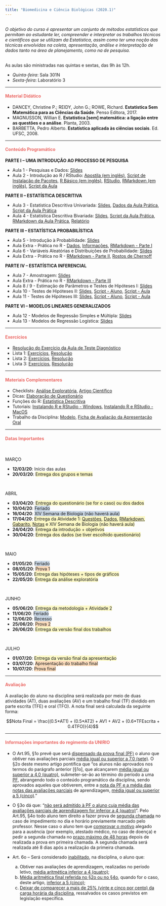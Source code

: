```yaml
---
title: "Biomedicina e Ciência Biológicas (2020.1)"
---
```


<br>
<i>O objetivo do curso é apresentar um conjunto de métodos estatísticos que permitam ao estudante ler, compreender e interpretar os trabalhos técnicos e científicos que se utilizam da Estatística, assim como  ter  uma  noção  das  técnicas  envolvidas  na  coleta,  apresentação,  análise  e  interpretação  de dados tanto na área de planejamento, como na de pesquisa.</i> 
<br>
<br> 

As aulas são ministradas nas quintas e sextas, das 9h às 12h.

<ul class="fa-ul">
<li><i class="far fa-calendar-alt"></i> *Quinta-feira*: Sala 301N
<li><i class="far fa-calendar-alt"></i> *Sexta-feira*: Laboratório 3
</ul>

***

<h4 style="color:rgb(235, 104, 100);">Material Didático</h4>

<ul class="fa-ul">
<li><i class="fas fa-book"></i> DANCEY, Christine P.; REIDY, John G.; ROWE, Richard. **Estatística Sem Matemática para as Ciências da Saúde**. Penso Editora, 2017.
<li><i class="fas fa-book"></i> MAGNUSSON, Willian E. **Estatística [sem] matemática: a ligação entre as questões e a análise**. Planta, 2003.
<li><i class="fas fa-book"></i> BARBETTA, Pedro Alberto. **Estatística aplicada às ciências sociais**. Ed. UFSC, 2008.
</ul>

***

<h4 style="color:rgb(235, 104, 100);">Conteúdo Programático</h4>

**PARTE I – UMA INTRODUÇÃO AO PROCESSO DE PESQUISA**
<br>

+ Aula 1 - Pesquisas e Dados: [Slides](https://drive.google.com/file/d/1dX9TW7InfdCk_DlXireLeKJ0QfNklB1G/view?usp=sharing)
+ Aula 2 - Introdução ao R / RStudio: [Apostila (em inglês)](https://drive.google.com/file/d/1V4p9P3a1r6bijyIgy-mWYDjKa1SMXeFb/view?usp=sharing), [Script de Instalação de Pacotes](https://drive.google.com/file/d/1scqoy10IL2_bcA9wGEEEMLThGmJmRC9w/view?usp=sharing), [R Básico (em inglês)](http://github.com/rstudio/cheatsheets/raw/master/base-r.pdf), [RStudio](https://github.com/rstudio/cheatsheets/raw/master/translations/portuguese/rstudio-IDE-cheatsheet-portuguese.pdf), [RMarkdown (em inglês)](https://github.com/rstudio/cheatsheets/raw/master/rmarkdown-2.0.pdf), [Script da Aula](https://drive.google.com/file/d/1ND6betM1D4g62lJwc48JGnbiEjjmgVFz/view?usp=sharing)


**PARTE II – ESTATÍSTICA DESCRITIVA**
<br>

+ Aula 3 - Estatística Descritiva Univariada: [Slides](https://drive.google.com/file/d/1fSGb3RlLFr797IiLUnk80Z__q7cLOTOl/view?usp=sharing), [Dados da Aula Prática](https://drive.google.com/file/d/1qqJ05r_QJCgt-_01o1MLhXbYOh0W_9sn/view?usp=sharing), [Script da Aula Prática]()
+ Aula 4 - Estatística Descritiva Bivariada: [Slides](https://drive.google.com/file/d/1rMnGml8A0WXNXFQQaemdUa707_5A0q3o/view?usp=sharing), [Script da Aula Prática](), [RMarkdown da Aula Prática](), [Relatório]()

**PARTE III – ESTATÍSTICA PROBABILÍSTICA**
<br>

+ Aula 5 - Introdução à Probabilidade:  [Slides]()
+ Aula Extra - Prática no R - [Dados](https://drive.google.com/file/d/1WiVpRGvWWa8Ae-Fnnk6VKVIaAwXeZ19A/view?usp=sharing), [Informações](https://drive.google.com/file/d/1hUmLD51iOpWyfo9lWsV9z4AwEatbmKMC/view?usp=sharing), [RMarkdown - Parte I]()
+ Aula 6 - Variáveis Aleatórias e Distribuições de Probabilidade: [Slides]()
+ Aula Extra - Prática no R - [RMarkdown - Parte II](), [Rostos de Chernoff]()

**PARTE IV – ESTATÍSTICA INFERENCIAL**
<br>

+ Aula 7 - Amostragem: [Slides]()
+ Aula Extra - Prática no R - [RMarkdown - Parte III]()
+ Aula 8 / 9 - Estimação de Parâmetros e Testes de Hipóteses I: [Slides]()
+ Aula 10 - Testes de Hipóteses II: [Slides](), [Script - Aluno](), [Script - Aula]()
+ Aula 11 - Testes de Hipóteses III: [Slides](), [Script - Aluno](), [Script - Aula]()

**PARTE VI – MODELOS LINEARES GENERALIZADOS**
<br>

+ Aula 12 - Modelos de Regressão Simples e Múltipla: [Slides]()
+ Aula 13 - Modelos de Regressão Logística: [Slides]()

***

<h4 style="color:rgb(235, 104, 100);">Exercícios</h4>

- [Resolução do Exercício da Aula de Teste Diagnóstico]()
- Lista 1: [Exercícios](), [Resolução]()
- Lista 2: [Exercícios](), [Resolução]()
- Lista 3: [Exercícios](), [Resolução]()

***

<h4 style="color:rgb(235, 104, 100);">Materiais Complementares</h4>

- Checklists: [Análise Exploratória](https://drive.google.com/file/d/1Wdi--khEKj_o5cBQ0p4wkkSLwknPJMp5/view?usp=sharing), [Artigo Científico](https://drive.google.com/file/d/1OcU4QRcD5eASSoQUzxIVOLS4srLWAHT1/view?usp=sharing)
- Dicas: [Elaboração de Questionário](https://drive.google.com/file/d/1BCTrFEdOF-Ek_sNz-tZ4WhS9PQDR9xSf/view?usp=sharing)
- Funções do R: [Estatística Descritiva](https://drive.google.com/file/d/1KU2ZbYE2xODTQ5bi0kyeXblimNCqI29o/view?usp=sharing)
- Tutoriais: [Instalando R e RStudio - Windows](https://drive.google.com/file/d/1LDRC0d5Q-5GXkVrp8OzPyIXykJxfCOMF/view?usp=sharing), [Instalando R e RStudio - MacOS](https://drive.google.com/file/d/1LLojUuXrxhynVSyd---L1M7Z63LyY4BM/view?usp=sharing)
- Trabalho da Disciplina: [Modelo](https://drive.google.com/file/d/1B7kxKbIohAEL080SnqIE1Qxx9gIVKLLh/view?usp=sharing), [Ficha de Avaliação da Apresentação Oral](https://drive.google.com/file/d/1EcFAVg52l0ppbOGq1amXEO7O3XLZoIA0/view?usp=sharing)

***

<h4 style="color:rgb(235, 104, 100);">Datas Importantes</h4>
<br>

MARÇO
<br>
<ul class="fa-ul">
<li><i class="far fa-calendar-alt"></i> **12/03/20**: Início das aulas
<li><i class="far fa-calendar-alt"></i> **20/03/20**: <span style="background-color: rgba(249, 239, 114, 0.4);">Entrega dos grupos e temas</span>
</ul>
<br>

ABRIL
<br>
<ul class="fa-ul">
<li><i class="far fa-calendar-alt"></i> **03/04/20**: <span style="background-color: rgba(249, 239, 114, 0.4);">Entrega do questionário (se for o caso) ou dos dados</span>
<li><i class="far fa-calendar-alt"></i> **10/04/20**: <span style="background-color: rgba(123, 156, 189, 0.4);">Feriado</span>
<li><i class="far fa-calendar-alt"></i> **16/04/20**: <span style="background-color: rgba(123, 156, 189, 0.4);">XIV Semana de Biologia (não haverá aula) </span>
<li><i class="far fa-calendar-alt"></i> **17/04/20**: <span style="background-color: rgba(249, 239, 114, 0.4);">Entrega da Atividade 1: [Questões](), [Dados](), [RMarkdown](), [Gabarito](), [Notas]() e XIV Semana de Biologia (não haverá aula) </span>
<li><i class="far fa-calendar-alt"></i> **24/04/20**: <span style="background-color: rgba(249, 239, 114, 0.4);">Entrega da introdução + objetivos</span>
<li><i class="far fa-calendar-alt"></i> **30/04/20**: <span style="background-color: rgba(249, 239, 114, 0.4);">Entrega dos dados (se tiver escolhido questionário)</span>
</ul>
<br>

MAIO
<br>
<ul class="fa-ul">
<li><i class="far fa-calendar-alt"></i> **01/05/20**: <span style="background-color: rgba(123, 156, 189, 0.4);">Feriado</span>
<li><i class="far fa-calendar-alt"></i> **08/05/20**: <span style="background-color: rgba(249, 169, 90, 0.4);">Prova 1</span>
<li><i class="far fa-calendar-alt"></i> **15/05/20**: <span style="background-color: rgba(249, 239, 114, 0.4);">Entrega das hipóteses + tipos de gráficos</span>
<li><i class="far fa-calendar-alt"></i> **22/05/20**: <span style="background-color: rgba(249, 239, 114, 0.4);">Entrega da análise exploratória</span>
</ul>
<br>

JUNHO
<br>
<ul class="fa-ul">
<li><i class="far fa-calendar-alt"></i> **05/06/20**: <span style="background-color: rgba(249, 239, 114, 0.4);">Entrega da metodologia + Atividade 2</span>
<li><i class="far fa-calendar-alt"></i> **11/06/20**: <span style="background-color: rgba(123, 156, 189, 0.4);">Feriado</span>
<li><i class="far fa-calendar-alt"></i> **12/06/20**: <span style="background-color: rgba(123, 156, 189, 0.4);">Recesso</span>
<li><i class="far fa-calendar-alt"></i> **25/06/20**: <span style="background-color: rgba(249, 169, 90, 0.4);">Prova 2</span>
<li><i class="far fa-calendar-alt"></i> **26/06/20**: <span style="background-color: rgba(249, 239, 114, 0.4);">Entrega da versão final dos trabalhos</span>
</ul>
<br>

JULHO
<br>
<ul class="fa-ul">
<li><i class="far fa-calendar-alt"></i> **01/07/20**: <span style="background-color: rgba(249, 239, 114, 0.4);">Entrega da versão final da apresentação</span>
<li><i class="far fa-calendar-alt"></i> **03/07/20**: <span style="background-color: rgba(249, 169, 90, 0.4);">Apresentação do trabalho final</span>
<li><i class="far fa-calendar-alt"></i> **10/07/20**: <span style="background-color: rgba(249, 169, 90, 0.4);">Prova final</span>
</ul>

***

<h4 style="color:rgb(235, 104, 100);">Avaliação</h4>

A avaliação do aluno na disciplina será realizada por meio de duas atividades (AT), duas avaliações (AV) e um trabalho final (TF) dividido em parte escrita (TFE) e oral (TFO).
A nota final será calculada da seguinte forma:

$$Nota Final = \frac{(0.5*AT1) + (0.5*AT2) + AV1 + AV2 + (0.6*TFEscrita + 0.4TFO)}{4}$$

*** 
<h4 style="color:rgb(235, 104, 100);">Informações importantes do regimento da UNIRIO</h4>

* O Art.95, §1o prevê que será <u>dispensado da prova final (PF)</u> o aluno que obtiver nas avaliações parciais <u>média igual ou superior a 7,0 (sete)</u>. O §2o deste mesmo artigo pontifica que “os alunos não aprovados nos termos do parágrafo anterior [§1o], que alcançarem <u>média igual ou superior a 4,0 (quatro)</u>, submeter-se-ão ao término do período a uma <u>PF</u>, abrangendo todo o conteúdo programático da disciplina, sendo aprovados aqueles que obtiverem, entre a <u>nota da PF e a média das notas das avaliações parciais</u> de aprendizagem, <u>média igual ou superior a 5 (cinco)</u>.”

* O §3o dá que: “<u>não será admitido à PF o aluno cuja média das avaliações parciais de aprendizagem for inferior a 4 (quatro)</u>”.
Pelo Art.95, §4o todo aluno tem direito a fazer prova de <u>segunda chamada</u> no caso de impedimento no dia e horário previamente marcado pelo professor. Nesse caso o aluno tem que <u>comprovar o motivo</u> alegado para a ausência (por exemplo, atestado médico, no caso de doença) e pedir a segunda chamada no <u>prazo máximo de 48 horas</u> depois de realizada a prova em primeira chamada. A segunda chamada será realizada até 8 dias após a realização da primeira chamada.

* Art. 6o – Será considerado <u>inabilitado</u>, na disciplina, o aluno que:
  a) Obtiver nas avaliações de aprendizagem, realizadas no período letivo, <u>média aritmética inferior a 4 (quatro)</u>;
  b) <u>Média aritmética final referida no §2o ou no §4o</u>, quando for o caso, deste artigo, <u>inferior a 5 (cinco)</u>;
  c) <u>Deixar de comparecer a mais de 25% (vinte e cinco por cento) da carga horária da disciplina</u>, ressalvados os casos previstos em legislação específica.

